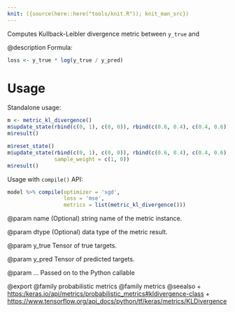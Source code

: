 ```yaml
---
knit: ({source(here::here("tools/knit.R")); knit_man_src})
---
```

Computes Kullback-Leibler divergence metric between `y_true` and

@description
Formula:

```r
loss <- y_true * log(y_true / y_pred)
```

# Usage
Standalone usage:

```r
m <- metric_kl_divergence()
m$update_state(rbind(c(0, 1), c(0, 0)), rbind(c(0.6, 0.4), c(0.4, 0.6)))
m$result()
```

```r
m$reset_state()
m$update_state(rbind(c(0, 1), c(0, 0)), rbind(c(0.6, 0.4), c(0.4, 0.6)),
               sample_weight = c(1, 0))
m$result()
```

Usage with `compile()` API:

```r
model %>% compile(optimizer = 'sgd',
                  loss = 'mse',
                  metrics = list(metric_kl_divergence()))
```

@param name
(Optional) string name of the metric instance.

@param dtype
(Optional) data type of the metric result.

@param y_true
Tensor of true targets.

@param y_pred
Tensor of predicted targets.

@param ...
Passed on to the Python callable

@export
@family probabilistic metrics
@family metrics
@seealso
+ <https:/keras.io/api/metrics/probabilistic_metrics#kldivergence-class>
+ <https://www.tensorflow.org/api_docs/python/tf/keras/metrics/KLDivergence>

